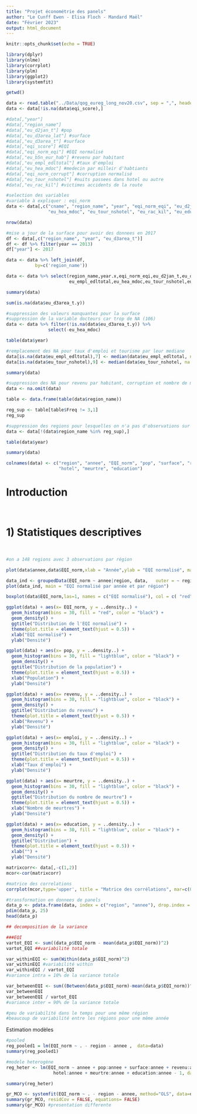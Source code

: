 ```yaml
---
title: "Projet économétrie des panels"
author: "Le Cunff Ewen - Elisa Floch - Mandard Maël"
date: "Février 2023"
output: html_document
---
```


```r
knitr::opts_chunk$set(echo = TRUE)

library(dplyr)
library(nlme)
library(corrplot)
library(plm)
library(ggplot2)
library(systemfit)

```


```r

getwd()

data <- read.table("../Data/qog_eureg_long_nov20.csv", sep = ",", header = TRUE, encoding = 'UTF-8')
data <- data[!is.na(data$eqi_score),]

#data[,"year"]
#data[,"region_name"]
#data[,"eu_d2jan_t"] #pop
#data[,"eu_d3area_lat"] #surface
#data[,"eu_d3area_t"] #surface
#data[,"eqi_score"] #EQI
#data[,"eqi_norm_eqi"] #EQI normalisé
#data[,"eu_b5n_eur_hab"] #revenu par habitant
#data[,"eu_empl_edltotal"] #taux d'emploi
#data[,"eu_hea_mdoc"] #medecin par milleir d'habtiants
#data[,"eqi_norm_corrupt"] #corruption normalisé
#data[,"eu_tour_nshotel"] #nuits passees dans hotel ou autre
#data[,"eu_rac_kil"] #victimes accidents de la route

#selection des variables
#variable à expliquer : eqi_norm
data <- data[,c("cname", "region_name", "year", "eqi_norm_eqi", "eu_d2jan_t", "eu_d3area_t", "eu_b5n_eur_hab","eu_empl_edltotal",
                "eu_hea_mdoc", "eu_tour_nshotel", "eu_rac_kil", "eu_eduleave_t")]

nrow(data)

#mise a jour de la surface pour avoir des donnees en 2017
df <- data[,c("region_name", "year", "eu_d3area_t")]
df <- df %>% filter(year == 2013)
df["year"] <- 2017

data <- data %>% left_join(df, 
           by=c('region_name'))

data <- data %>% select(region_name,year.x,eqi_norm_eqi,eu_d2jan_t,eu_d3area_t.y,eu_b5n_eur_hab,
                        eu_empl_edltotal,eu_hea_mdoc,eu_tour_nshotel,eu_rac_kil, eu_eduleave_t)

summary(data)

sum(is.na(data$eu_d3area_t.y))

#suppression des valeurs manquantes pour la surface
#suppression de la variable docteurs car trop de NA (106)
data <- data %>% filter(!is.na(data$eu_d3area_t.y)) %>%
                select(-eu_hea_mdoc)

table(data$year)

#remplacement des NA pour taux d'emploi et tourisme par leur mediane
data[is.na(data$eu_empl_edltotal),7] <- median(data$eu_empl_edltotal, na.rm = T)
data[is.na(data$eu_tour_nshotel),9] <- median(data$eu_tour_nshotel, na.rm = T)

summary(data)

#suppression des NA pour revenu par habitant, corruption et nombre de morts
data <- na.omit(data)

table <- data.frame(table(data$region_name))

reg_sup <- table[table$Freq != 3,1]
reg_sup

#suppression des regions pour lesquelles on n'a pas d'observations sur les 3 années
data <- data[!(data$region_name %in% reg_sup),]

table(data$year)

summary(data)

colnames(data) <- c("region", "annee", "EQI_norm", "pop", "surface", "revenu", "emploi",
                    "hotel", "meurtre", "education")

```

# **Introduction**
</br>


# **1) Statistiques descriptives**
</br>

```r
#on a 148 regions avec 3 observations par région

plot(data$annee,data$EQI_norm,xlab = "Année",ylab = "EQI normalisé", main = "EQI normalisé par année")
```


```r
data_ind <- groupedData(EQI_norm ~ annee|region, data,   outer = ~ region)
plot(data_ind, main = "EQI normalisé par année et par région")
```

```r
boxplot(data$EQI_norm,las=1, names = c("EQI normalisé"), col = c( "red"), main = "Distribution de l'EQI normalisé")
```

```r
ggplot(data) + aes(x= EQI_norm, y = ..density..) + 
  geom_histogram(bins = 30, fill = "red", color = "black") +
  geom_density() +
  ggtitle("Distribution de l'EQI normalisé") +
  theme(plot.title = element_text(hjust = 0.5)) +
  xlab("EQI normalisé") + 
  ylab("Densité")
```


```r
ggplot(data) + aes(x= pop, y = ..density..) + 
  geom_histogram(bins = 30, fill = "lightblue", color = "black") +
  geom_density() +
  ggtitle("Distribution de la population") +
  theme(plot.title = element_text(hjust = 0.5)) +
  xlab("Population") + 
  ylab("Densité")
```

```r
ggplot(data) + aes(x= revenu, y = ..density..) + 
  geom_histogram(bins = 30, fill = "lightblue", color = "black") +
  geom_density() +
  ggtitle("Distribution du revenu") +
  theme(plot.title = element_text(hjust = 0.5)) +
  xlab("Revenu") + 
  ylab("Densité")
```

```r
ggplot(data) + aes(x= emploi, y = ..density..) + 
  geom_histogram(bins = 30, fill = "lightblue", color = "black") +
  geom_density() +
  ggtitle("Distribution du taux d'emploi") +
  theme(plot.title = element_text(hjust = 0.5)) +
  xlab("Taux d'emploi") + 
  ylab("Densité")
```

```r
ggplot(data) + aes(x= meurtre, y = ..density..) + 
  geom_histogram(bins = 30, fill = "lightblue", color = "black") +
  geom_density() +
  ggtitle("Distribution du nombre de meurtre") +
  theme(plot.title = element_text(hjust = 0.5)) +
  xlab("Nombre de meurtres") + 
  ylab("Densité")
```


```r
ggplot(data) + aes(x= education, y = ..density..) + 
  geom_histogram(bins = 30, fill = "lightblue", color = "black") +
  geom_density() +
  ggtitle("Distribution") +
  theme(plot.title = element_text(hjust = 0.5)) +
  xlab("") + 
  ylab("Densité")
```




```r
matrixcorr<- data[,-c(1,2)]
mcor<-cor(matrixcorr)

#matrice des correlations
corrplot(mcor,type='upper', title = "Matrice des corrélations", mar=c(0,0,1,0))
```


```r
#transformation en donnees de panels
data_p <- pdata.frame(data, index = c("region", "annee"), drop.index = TRUE, row.names = TRUE)
pdim(data_p, 25)
head(data_p)
```


```r
## decomposition de la variance 

###EQI
vartot_EQI <- sum((data_p$EQI_norm - mean(data_p$EQI_norm))^2)
vartot_EQI ##variabilité totale

var_withinEQI <- sum(Within(data_p$EQI_norm)^2)
var_withinEQI #variabilité within
var_withinEQI / vartot_EQI 
#variance intra = 10% de la variance totale

var_betweenEQI <- sum((Between(data_p$EQI_norm)-mean(data_p$EQI_norm))^2)
var_betweenEQI
var_betweenEQI / vartot_EQI
#variance inter = 90% de la variance totale

#peu de variabilité dans le temps pour une même région
#beaucoup de variabilité entre les régions pour une même année
```




Estimation modèles

```r
#pooled
reg_pooled1 = lm(EQI_norm ~ . - region - annee ,  data=data)
summary(reg_pooled1)
```


```r
#modele heterogène
reg_heter <- lm(EQI_norm ~ annee + pop:annee + surface:annee + revenu:annee + emploi:annee +
                  hotel:annee + meurtre:annee + education:annee - 1, data = data)

summary(reg_heter)

gr_MCO <- systemfit(EQI_norm ~ . - region - annee, method="OLS", data=data)
summary(gr_MCO, residCov = FALSE, equations= FALSE)
summary(gr_MCO) #presentation differente
```

